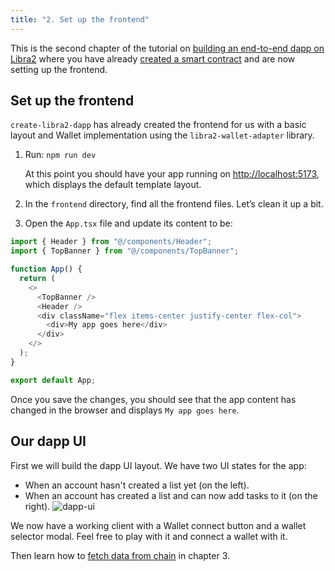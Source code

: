 ```yaml
---
title: "2. Set up the frontend"
---
```


This is the second chapter of the tutorial on [building an end-to-end dapp on Libra2](/build/guides/build-e2e-dapp) where you have already [created a smart contract](/build/guides/build-e2e-dapp/1-create-smart-contract) and are now setting up the frontend.

## Set up the frontend

`create-libra2-dapp` has already created the frontend for us with a basic layout and Wallet implementation using the `libra2-wallet-adapter` library.

1. Run: `npm run dev`

   At this point you should have your app running on [http://localhost:5173](http://localhost:5173), which displays the default template layout.

2. In the `frontend` directory, find all the frontend files. Let’s clean it up a bit.

3. Open the `App.tsx` file and update its content to be:

```typescript filename="App.tsx"
import { Header } from "@/components/Header";
import { TopBanner } from "@/components/TopBanner";

function App() {
  return (
    <>
      <TopBanner />
      <Header />
      <div className="flex items-center justify-center flex-col">
        <div>My app goes here</div>
      </div>
    </>
  );
}

export default App;

```

Once you save the changes, you should see that the app content has changed in the browser and displays `My app goes here`.

## Our dapp UI

First we will build the dapp UI layout. We have two UI states for the app:

- When an account hasn't created a list yet (on the left).
- When an account has created a list and can now add tasks to it (on the right).
  ![dapp-ui](~/images/build-e2e-dapp-img-3.png)

We now have a working client with a Wallet connect button and a wallet selector modal. Feel free to play with it and connect a wallet with it.

Then learn how to [fetch data from chain](/build/guides/build-e2e-dapp/3-fetch-data-from-chain) in chapter 3.
